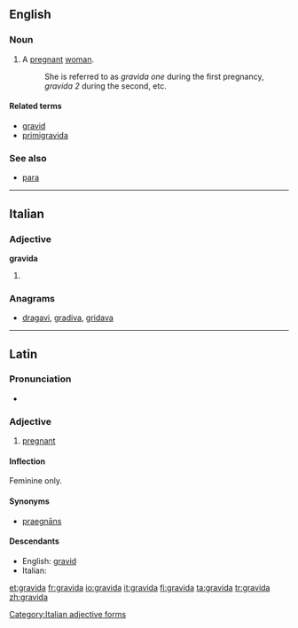 {{also|grávida}}
==English==

===Noun===
{{en-noun|pl2=gravidae}}

# A [[pregnant]] [[woman]].
#: She is referred to as ''gravida one'' during the first pregnancy, ''gravida 2'' during the second, etc.

====Related terms====
* [[gravid]]
* [[primigravida]]

===See also===
* [[para]]

----

==Italian==

===Adjective===
'''gravida''' {{f}}

# {{feminine of|[[gravido]]}}

===Anagrams===
* [[dragavi#Italian|dragavi]], [[gradiva#Italian|gradiva]], [[gridava#Italian|gridava]]

[[Category:Italian adjective forms]]

----

==Latin==

===Pronunciation===
* {{a|Classical}} {{IPA|/ˈɡra.wi.da/|lang=la}}

===Adjective===
{{infl|la|adjective|g=f|[[Appendix:Latin first declension|first]] declension}}

# [[pregnant]]

====Inflection====
Feminine only.
{{la-decl-1st|gravid}}

====Synonyms====
* {{sense|pregnant}} [[praegnans|praegnāns]]

====Descendants====
* English: [[gravid]]
* Italian: {{l|it|gravido}}

[[et:gravida]]
[[fr:gravida]]
[[io:gravida]]
[[it:gravida]]
[[fi:gravida]]
[[ta:gravida]]
[[tr:gravida]]
[[zh:gravida]]